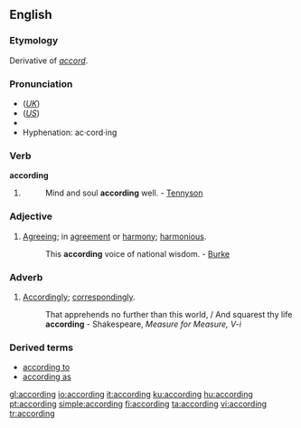 ==English==

{{rank|drew|strength|opinion|597|according|walked|office|government}}

===Etymology===
Derivative of ''[[accord]]''.

===Pronunciation===
*(''[[Received Pronunciation|UK]]'') {{IPA|/əˈkɔːdɪŋ/}}
*(''[[General American|US]]'') {{IPA|/əˈkɔɹdɪŋ/}}
*{{audio|en-us-according.ogg|Audio (US)}}
*Hyphenation: ac·cord·ing

===Verb===
'''according'''

# {{present participle of|[[accord#Verb|accord]]}}
#:Mind and soul '''according''' well. - [[Tennyson]]

===Adjective===
{{en-adj}}

# [[agreeing|Agreeing]]; in [[agreement]] or [[harmony]]; [[harmonious]].
#:This '''according''' voice of national wisdom. - [[Burke]]

===Adverb===
{{en-adv}}

# {{obsolete}} [[accordingly|Accordingly]]; [[correspondingly]].
#:That apprehends no further than this world, / And squarest thy life '''according''' - Shakespeare, ''Measure for Measure, V-i''

===Derived terms===
*[[according to]]
*[[according as]]

[[gl:according]]
[[io:according]]
[[it:according]]
[[ku:according]]
[[hu:according]]
[[pt:according]]
[[simple:according]]
[[fi:according]]
[[ta:according]]
[[vi:according]]
[[tr:according]]